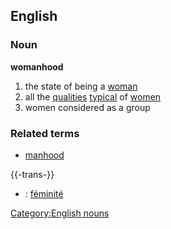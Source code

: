 ==English==
===Noun===
'''womanhood'''
#the state of being a [[woman]]
#all the [[qualities]] [[typical]] of [[women]]
#women considered as a group
===Related terms===
*[[manhood]]
[[Category:English nouns]]

{{-trans-}}

* {{fr}} : [[féminité]]